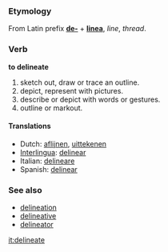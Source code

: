 === Etymology ===
From Latin prefix '''[[de-]]''' + '''[[linea]]''', ''line'', ''thread''.

===Verb===
'''to delineate'''

# sketch out, draw or trace an outline. 
# depict, represent with pictures. 
# describe or depict with words or gestures.
# outline or markout.

==== Translations ====
*Dutch: [[aflijnen]], [[uittekenen]]
*[[Interlingua]]: [[delinear]]
*Italian: [[delineare]]
*Spanish: [[delinear]]

=== See also ===
*[[delineation]]
*[[delineative]]
*[[delineator]]

[[it:delineate]]